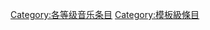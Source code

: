 {{catmore1|[[Wikipedia:音樂專題|Wikipedia:音樂專題]]}}
{{Wikipedia category}}
{{emptycat}}
{{Articles by Quality|topic=音乐|class=初|sort=}}

[[Category:各等级音乐条目|Category:各等级音乐条目]]
[[Category:模板級條目|Category:模板級條目]]